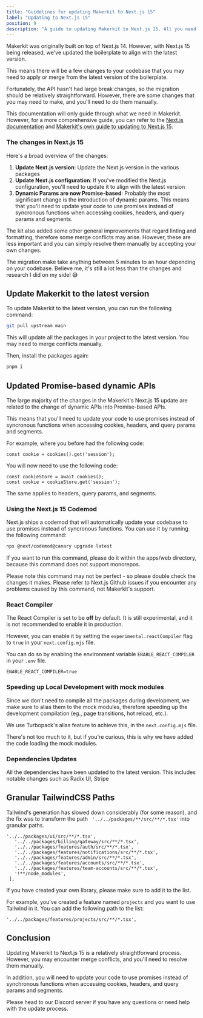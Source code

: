 ```yaml
---
title: "Guidelines for updating Makerkit to Next.js 15"
label: "Updating to Next.js 15"
position: 9
description: "A guide to updating Makerkit to Next.js 15. All you need to know to migrate your codebase to the latest Next.js version."
---
```


Makerkit was originally built on top of Next.js 14. However, with Next.js 15 being released, we've updated the boilerplate to align with the latest version.

This means there will be a few changes to your codebase that you may need to apply or merge from the latest version of the boilerplate.

Fortunately, the API hasn't had large break changes, so the migration should be relatively straightforward. However, there are some changes that you may need to make, and you'll need to do them manually.

This documentation will only guide through what we need in Makerkit. However, for a more comprehensive guide, you can refer to the [Next.js documentation](https://nextjs.org/docs/canary/app/building-your-application/upgrading/version-15) and [Makerkit's own guide to updating to Next.js 15](/blog/changelog/upgrade-nextjs-15).

### The changes in Next.js 15

Here's a broad overview of the changes:

1. **Update Next.js version**: Update the Next.js version in the various packages
2. **Update Next.js configuration**: If you've modified the Next.js configuration, you'll need to update it to align with the latest version
3. **Dynamic Params are now Promise-based**: Probably the most significant change is the introduction of dynamic params. This means that you'll need to update your code to use promises instead of syncronous functions when accessing cookies, headers, and query params and segments.

The kit also added some other general improvements that regard linting and formatting, therefore some merge conflicts may arise. However, these are less important and you can simply resolve them manually by accepting your own changes.

The migration make take anything between 5 minutes to an hour depending on your codebase. Believe me, it's still a lot less than the changes and research I did on my side! 😅

## Update Makerkit to the latest version

To update Makerkit to the latest version, you can run the following command:

```bash
git pull upstream main
```

This will update all the packages in your project to the latest version. You may need to merge conflicts manually.

Then, install the packages again:

```bash
pnpm i
```

## Updated Promise-based dynamic APIs

The large majority of the changes in the Makerkit's Next.js 15 update are related to the change of dynamic APIs into Promise-based APIs.

This means that you'll need to update your code to use promises instead of syncronous functions when accessing cookies, headers, and query params and segments.

For example, where you before had the following code:

```tsx
const cookie = cookies().get('session');
```

You will now need to use the following code:

```tsx
const cookieStore = await cookies();
const cookie = cookieStore.get('session');
```

The same applies to headers, query params, and segments.

### Using the Next.js 15 Codemod

Next.js ships a codemod that will automatically update your codebase to use promises instead of syncronous functions. You can use it by running the following command:

```bash
npx @next/codemod@canary upgrade latest
```

If you want to run this command, please do it within the apps/web directory, because this command does not support monorepos.

Please note this command may not be perfect - so please double check the changes it makes. Please refer to Next.js Github issues if you encounter any problems caused by this command, not Makerkit's support.

### React Compiler

The React Compiler is set to be **off** by default. It is still experimental, and it is not recommended to enable it in production.

However, you can enable it by setting the `experimental.reactCompiler` flag to `true` in your `next.config.mjs` file.

You can do so by enabling the environment variable `ENABLE_REACT_COMPILER` in your `.env` file.

```tsx
ENABLE_REACT_COMPILER=true
```

### Speeding up Local Development with mock modules

Since we don't need to compile all the packages during development, we make sure to alias them to the mock modules, therefore speeding up the development compilation (eg., page transitions, hot reload, etc.).

We use Turbopack's alias feature to achieve this, in the `next.config.mjs` file.

There's not too much to it, but if you're curious, this is why we have added the code loading the mock modules.

### Dependencies Updates

All the dependencies have been updated to the latest version. This includes notable changes such as Radix UI, Stripe

## Granular TailwindCSS Paths

Tailwind's generation has slowed down considerably (for some reason), and the fix was to transform the path ` '../../packages/**/src/**/*.tsx'` into granular paths.

```tsx title="tooling/tailwind/index.ts"
'../../packages/ui/src/**/*.tsx',
   '../../packages/billing/gateway/src/**/*.tsx',
   '../../packages/features/auth/src/**/*.tsx',
   '../../packages/features/notifications/src/**/*.tsx',
   '../../packages/features/admin/src/**/*.tsx',
   '../../packages/features/accounts/src/**/*.tsx',
   '../../packages/features/team-accounts/src/**/*.tsx',
   '!**/node_modules',
 ],
```

If you have created your own library, please make sure to add it to the list.

For example, you've created a feature named `projects` and you want to use Tailwind in it. You can add the following path to the list:

```tsx title="tooling/tailwind/index.ts"
'../../packages/features/projects/src/**/*.tsx',
```

## Conclusion

Updating Makerkit to Next.js 15 is a relatively straightforward process. However, you may encounter merge conflicts, and you'll need to resolve them manually.

In addition, you will need to update your code to use promises instead of synchronous functions when accessing cookies, headers, and query params and segments.

Please head to our Discord server if you have any questions or need help with the update process.
